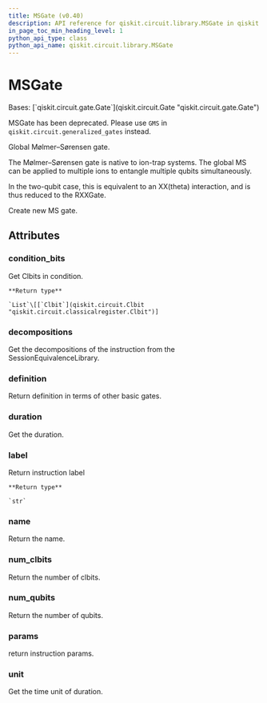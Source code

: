```yaml
---
title: MSGate (v0.40)
description: API reference for qiskit.circuit.library.MSGate in qiskit v0.40
in_page_toc_min_heading_level: 1
python_api_type: class
python_api_name: qiskit.circuit.library.MSGate
---
```


# MSGate

<Class id="qiskit.circuit.library.MSGate" isDedicatedPage={true} github="https://github.com/qiskit/qiskit/tree/stable/0.23/qiskit/circuit/library/generalized_gates/gms.py" signature="MSGate(num_qubits, theta, label=None)" modifiers="class">
  Bases: [`qiskit.circuit.gate.Gate`](qiskit.circuit.Gate "qiskit.circuit.gate.Gate")

  MSGate has been deprecated. Please use `GMS` in `qiskit.circuit.generalized_gates` instead.

  Global Mølmer–Sørensen gate.

  The Mølmer–Sørensen gate is native to ion-trap systems. The global MS can be applied to multiple ions to entangle multiple qubits simultaneously.

  In the two-qubit case, this is equivalent to an XX(theta) interaction, and is thus reduced to the RXXGate.

  Create new MS gate.

  ## Attributes

  ### condition\_bits

  <Attribute id="qiskit.circuit.library.MSGate.condition_bits">
    Get Clbits in condition.

    **Return type**

    `List`\[[`Clbit`](qiskit.circuit.Clbit "qiskit.circuit.classicalregister.Clbit")]
  </Attribute>

  ### decompositions

  <Attribute id="qiskit.circuit.library.MSGate.decompositions">
    Get the decompositions of the instruction from the SessionEquivalenceLibrary.
  </Attribute>

  ### definition

  <Attribute id="qiskit.circuit.library.MSGate.definition">
    Return definition in terms of other basic gates.
  </Attribute>

  ### duration

  <Attribute id="qiskit.circuit.library.MSGate.duration">
    Get the duration.
  </Attribute>

  ### label

  <Attribute id="qiskit.circuit.library.MSGate.label">
    Return instruction label

    **Return type**

    `str`
  </Attribute>

  ### name

  <Attribute id="qiskit.circuit.library.MSGate.name">
    Return the name.
  </Attribute>

  ### num\_clbits

  <Attribute id="qiskit.circuit.library.MSGate.num_clbits">
    Return the number of clbits.
  </Attribute>

  ### num\_qubits

  <Attribute id="qiskit.circuit.library.MSGate.num_qubits">
    Return the number of qubits.
  </Attribute>

  ### params

  <Attribute id="qiskit.circuit.library.MSGate.params">
    return instruction params.
  </Attribute>

  ### unit

  <Attribute id="qiskit.circuit.library.MSGate.unit">
    Get the time unit of duration.
  </Attribute>
</Class>

